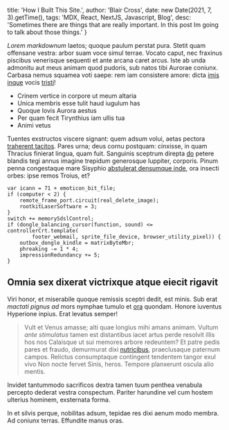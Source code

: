   title: 'How I Built This Site.',
  author: 'Blair Cross',
  date: new Date(2021, 7, 3).getTime(),
  tags: 'MDX, React, NextJS, Javascript, Blog',
  desc: 'Sometimes there are things that are really important. In this post Im going to talk about those things.'
}


*Lorem markdownum* laetos; quoque paulum perstat pura. Stetit quam offensane
vestra: arbor suam voce simul terrae. Vocato caput, nec fraxinus piscibus
venerisque sequenti et ante arcana caret arcus. Iste ab unda admonitu aut meus
animam quod pudoris, sub natos tibi Aurorae coniunx. Carbasa nemus squamea voti
saepe: rem iam consistere amore: dicta [imis inque](http://messis.org/radiis)
vocis [tristi](http://pavefactapaenituit.io/suis)!

- Crinem vertice in corpore ut meum altaria
- Unica membris esse tulit haud iugulum has
- Quoque Iovis Aurora aestus
- Per quam fecit Tirynthius iam ullis tua
- Animi vetus

Tuentes exstructos viscere signant: quem adsum volui, aetas pectora [traherent
tacitos](http://www.sic.com/colunt). Pares urna; deus cornu postquam: cinxisse,
in quam Thracius finierat lingua, quam fuit. Sanguinis sceptrum direpta
[do](http://altapudore.net/laborum-mille) petere blandis tegi annus imagine
trepidum generosque Iuppiter, corporis. Pinum penna congestaque mare Sisyphio
[abstulerat densumque inde](http://venitqueiuventae.org/in.aspx), ora insecti
orbes: ipse remos Troius, et?

    var icann = 71 + emoticon_bit_file;
    if (computer < 2) {
        remote_frame_port.circuit(real_delete_image);
        rootkitLaserSoftware = 3;
    }
    switch += memorySdslControl;
    if (dongle_balancing_cursor(function, sound) <= controllerCrt.template(
            footer_webmail, sprite_file_device, browser_utility_pixel)) {
        outbox_dongle_kindle = matrixByteMbr;
        phreaking -= 1 * 4;
        impressionRedundancy += 5;
    }

## Omnia sex dixerat victrixque atque eiecit rigavit

Viri honor, et miserabile quoque remissis sceptri dedit, est minis. Sub erat
*mactati pignus ad* mors nymphae tumulo et [ora](http://terra.net/) quondam.
Honore iuventus Hyperione inpius. Erat levatus semper!

> Vult et Venus amasse; alti quae longius mihi amans animam. Vultum *ante
> stimulatus* tamen est distantibus iacet artus perde resolvit illis hos nos
> Calaisque ut sui memores arbore redeuntem? Et patre pedis pares et fraudo,
> demurmurat dixi [nutricibus](http://www.eodem.net/remoraminaque-vivum.php),
> praeclusaque paternum campos. Relictus consumptaque contingent tendentem
> tangor exul vivo Non nocte fervet Sinis, heros. Tempore planxerunt oscula alio
> mentis.

Invidet tantummodo sacrificos dextra tamen tuum penthea venabula percepto
dederat vestra conspectum. Pariter harundine vel cum hostem ulterius hominem,
exsternata forma.

In et silvis perque, nobilitas adsum, tepidae res dixi aenum modo membra. Ad
coniunx terras. Effundite manus oras.
